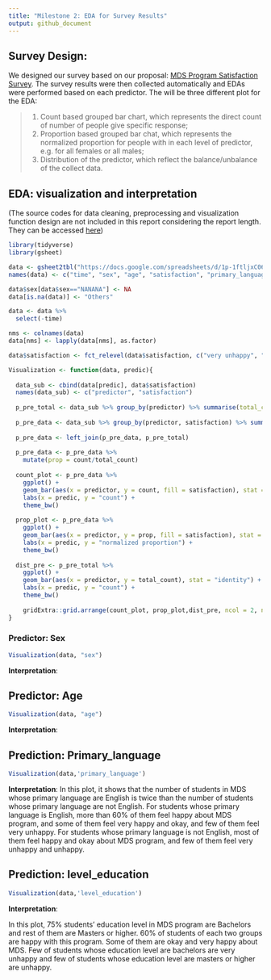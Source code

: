 ```yaml
---
title: "Milestone 2: EDA for Survey Results"
output: github_document
---
```


## Survey Design:

We designed our survey based on our proposal: [MDS Program Satisfaction Survey](https://docs.google.com/forms/d/e/1FAIpQLSen3J_qhrALM8JovRQPo0KoHIKeoBqauHTrYQbwaC0DM8XFfA/viewform). The survey results were then collected automatically and EDAs were performed based on each predictor. The will be three different plot for the EDA: 

> 1. Count based grouped bar chart, which represents the direct count of number of people give specific response;
> 2. Proportion based grouped bar chat, which represents the normalized proportion for people with in each level of predictor, e.g. for all females or all males;
> 3. Distribution of the predictor, which reflect the balance/unbalance of the collect data.

## EDA: visualization and interpretation
(The source codes for data cleaning, preprocessing and visualization function design are not included in this report considering the report length. They can be accessed [here](Milestone_2_EDA.Rmd))

```r
library(tidyverse)
library(gsheet)

data <- gsheet2tbl("https://docs.google.com/spreadsheets/d/1p-1ftljxC06sAmkSKfADT1E8P_0N4u5dlqQHmJGc-x8/edit?usp=sharing")
names(data) <- c("time", "sex", "age", "satisfaction", "primary_language", "level_education", "STEM", "Years_off_school")

data$sex[data$sex=="NANANA"] <- NA
data[is.na(data)] <- "Others"

data <- data %>% 
  select(-time)

nms <- colnames(data)
data[nms] <- lapply(data[nms], as.factor)

data$satisfaction <- fct_relevel(data$satisfaction, c("very unhappy", "unhappy", "okay", "happy", "very happy"))

Visualization <- function(data, predic){
  
  data_sub <- cbind(data[predic], data$satisfaction)
  names(data_sub) <- c("predictor", "satisfaction")
  
  p_pre_total <- data_sub %>% group_by(predictor) %>% summarise(total_count = n())
    
  p_pre_data <- data_sub %>% group_by(predictor, satisfaction) %>% summarise(count = n())
    
  p_pre_data <- left_join(p_pre_data, p_pre_total)
  
  p_pre_data <- p_pre_data %>%
    mutate(prop = count/total_count)
    
  count_plot <- p_pre_data %>%
    ggplot() +
    geom_bar(aes(x = predictor, y = count, fill = satisfaction), stat = "identity", position = 'dodge') +
    labs(x = predic, y = "count") +
    theme_bw()
    
  prop_plot <- p_pre_data %>%
    ggplot() +
    geom_bar(aes(x = predictor, y = prop, fill = satisfaction), stat = "identity", position = 'dodge') +
    labs(x = predic, y = "normalized proportion") +
    theme_bw()
    
  dist_pre <- p_pre_total %>%
    ggplot() +
    geom_bar(aes(x = predictor, y = total_count), stat = "identity") +
    labs(x = predic, y = "count") +
    theme_bw()
    
    gridExtra::grid.arrange(count_plot, prop_plot,dist_pre, ncol = 2, nrow = 2)
}
```

### Predictor: Sex

```r
Visualization(data, "sex")
```

**Interpretation**:

## Predictor: Age

```r
Visualization(data, "age")
```

**Interpretation**:

## Prediction: Primary_language 

```r
Visualization(data,'primary_language')
```
**Interpretation**: 
In this plot, it shows that the number of students in MDS whose primary language are English is twice than the number of students whose primary language are not English. For students whose primary language is English, more than 60% of them feel happy about MDS program, and some of them feel very happy and okay, and few of them feel very unhappy. For students whose primary language is not English, most of them feel happy and okay about MDS program, and few of them feel very unhappy and unhappy. 

## Prediction: level_education

```r
Visualization(data,'level_education')
```
**Interpretation**: 

In this plot, 75% students' education level in MDS program are Bachelors and rest of them are Masters or higher. 60% of students of each two groups are happy with this program. Some of them are okay and very happy about MDS. Few of students whose education level are bachelors are very unhappy and few of students whose education level are masters or higher are unhappy. 

